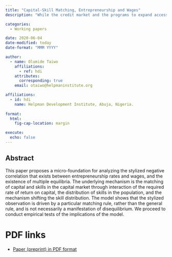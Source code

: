 ```yaml
---
title: "Capital-Skill Matching, Entrepreneurship and Wages"
description: "While the credit market and the programs to expand access to finance have focused on expanding access to enterprise capital, they have not paid sufficient attention to the capital-skill matching process."

categories:
  - Working papers

date: 2020-06-04
date-modified: today
date-format: "MMM YYYY"

author:
  - name: Olumide Taiwo
    affiliations:
      - ref: hdi
    attributes:
      corresponding: true
    email: otaiwo@helpmaninstitute.org

affiliations:
  - id: hdi
    name: Helpman Development Institute, Abuja, Nigeria.
 
format: 
  html: 
    fig-cap-location: margin

execute:
  echo: false
---
```


## Abstract

This paper proposes a micro-foundation for analyzing the stylized negative correlation that exists between entrepreneurship rates and wages, and the existence of multiple equilibria. The underlying mechanism is the matching of capital and skills in the capital market through interaction of the required rate of return on capital, the distribution of skills in the population, and the mechanism shifting the skill distribution. The model shows that the stylized observation is driven by a particular matching rule, rather than the general rule, and is not necessarily a manifestation of disequilibrium. We proceed to conduct empirical tests of the implications of the model.

# PDF links

-   [Paper (preprint) in PDF format](skill-entrepreneurship-wages.pdf)
